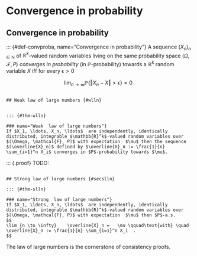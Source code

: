 # Convergence in probability  {#chapConvProba}




##  Convergence in probability {#secConvProba}




::: {#def-convproba, name="Convergence in probability"}
A sequence $(X_n)_{n \in \mathbb{N}}$  of $\mathbb{R}^k$-valued random variables  living on the same probability space $(\Omega, \mathcal{F}, P)$  _converges in  probability_ (in $\mathbb{P}$-probability) towards a
$\mathbb{R}^k$ random variable $X$ iff
for every $\epsilon >0$

$$
\lim_{n \to \infty} \mathbb{P} \{ \Vert X_n -X\Vert > \epsilon \} = 0 \,.
$$

```

## Weak law of large numbers {#wlln}


::: {#thm-wlln}

### name="Weak  law of large numbers"}
If $X_1, \ldots, X_n, \ldots$  are independently, identically distributed, integrable $\mathbb{R}^k$-valued random variables over $(\Omega, \mathcal{F}, P)$ with expectation  $\mu$ then the sequence $(\overline{X}_n)$ defined by $\overline{X}_n := \frac{1}{n} \sum_{i=1}^n X_i$ converges in $P$-probability towards $\mu$.
```

::: {.proof}
TODO:
```

## Strong law of large numbers {#secslln}

::: {#thm-slln}

### name="Strong  law of large numbers"}
If $X_1, \ldots, X_n, \ldots$  are independently, identically distributed, integrable $\mathbb{R}^k$-valued random variables over $(\Omega, \mathcal{F}, P)$ with expectation  $\mu$ then $P$-a.s.
$$
\lim_{n \to \infty}    \overline{X}_n =   \mu \qquad\text{with} \quad \overline{X}_n := \frac{1}{n} \sum_{i=1}^n X_i  .
$$

```

The law of large numbers is the cornerstone of consistency proofs.
